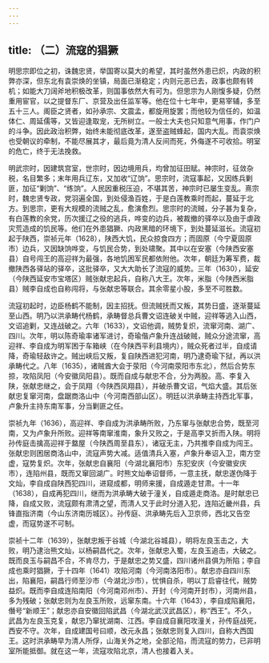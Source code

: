 ```yaml
---
---
---
```

title: （二）流寇的猖獗
---



明思宗即位之初，诛魏忠贤，举国寄以莫大的希望，其时虽然外患已炽，内政的积弊亦深，但东北有袁崇焕的坐镇，局面已渐稳定；内则元恶已去，政事也颇有转机；如能大刀阔斧地积极改革，则国事依然大有可为。但思宗为人刚愎多疑，仍然重用宦官，以之提督东厂、京营及出任监军等。他在位十七年中，更易宰辅，多至五十三人。阁臣之贤者，如孙承宗、文震孟，都旋用旋罢；而他较为信任的，如温体仁、周延儒等，又皆迎逢取宠，无所树立。一般士大夫也只知意气用事，作门户的斗争。因此政治积弊，始终未能彻底改革，遂至盗贼蜂起，国内大乱。而袁崇焕也受朝议的牵制，不能尽展其才，最后竟为清人反间而死，外侮遂不可收拾。明室的危亡，终于无法挽救。

明武宗时，因建筑宫室，世宗时，因边境用兵，均曾加征田赋。神宗时，征敛杂税，名目繁多；末年用兵辽东，又加收“辽饷”。思宗时，流寇事起，又因练兵剿匪，加征“剿饷”、“练饷”。人民因重税压迫，不堪其苦，神宗时已屡生变乱。熹宗时，魏忠贤专政，党羽遍全国，到处侵渔百姓，于是白莲教乘时而起，蔓延于北方。到思宗，更有大规模的流贼之乱，愈演愈烈。思宗时的流贼，分子甚为复杂，有白莲教的余党，历次援辽之役的逃兵，哗变的边兵，被裁撤的驿卒以及由于虐政灾荒造成的饥民等。他们在外患猖獗、内政黑暗的环境下，到处蔓延滋长。流寇初起于陕西，崇祯元年（1628），陕西大饥，民众掠食四方；而固原（今宁夏固原市）边兵，又因缺饷哗变，与饥民合势，到处啸聚。其中以在安塞（今陕西安塞县）自号闯王的高迎祥为最强，各地饥困军民都依附他。次年，朝廷为筹军费，裁撤陕西各驿站的驿卒，这批驿卒，又大大助长了流寇的威势。三年（1630），延安（今陕西延安市宝塔区）贼张献忠起兵，自称八大王。次年，米脂（今陕西米脂县）贼李自成也自称闯将，与张献忠等联合。其余零星小股，多至不可胜数。

流寇初起时，边臣杨鹤不能制，因主招抚。但流贼抚而又叛，其势日盛，逐渐蔓延至山西。明乃以洪承畴代杨鹤，承畴督总兵曹文诏连破关中贼，迎祥等逃入山西，文诏追剿，又连战破之。六年（1633），文诏他调，贼势复炽，流窜河南、湖广、四川。次年，明以陈奇瑜率诸军进讨，奇瑜偕卢象升连战破贼，贼众分途流窜，高迎祥、李自成为明军困于车箱峡（在今陕西平利县境内），贼众死者过半，自成请降，奇瑜轻敌许之。贼出峡后又叛，复自陕西进犯河南，明乃逮奇瑜下狱，再以洪承畴代之。八年（1635），诸贼酋大会于荥阳（今河南荥阳市东北），然后合势东掠，攻陷凤阳（今安徽凤阳县）。既而自成与献忠不合，分为两股。高、李复入陕，张献忠继之，会于凤翔（今陕西凤翔县），并破杀曹文诏，气焰大盛。其后张献忠复窜河南，盘踞商洛山中（今河南西部山区）。明廷以洪承畴主持西北军事，卢象升主持东南军事，分当剿匪之任。

崇祯九年（1636），高迎祥、李自成为洪承畴所败，乃东窜与张献忠合势，既至河南，又为卢象升所败。迎祥等南窜淮南，象升又败之，于是高李又折而入陕。明将孙传庭击擒高迎祥于盩屋（今陕西周至县东），诸寇无主，乃共推李自成为闯王。张献忠则困居商洛山中，流寇声势大减。适值清兵入塞，卢象升奉诏入卫，南方空虚，寇势复炽。次年，张献忠自襄阳（今湖北襄阳市）东犯安庆（今安徽安庆市），连陷州县，既而又窜回湖广。时熊文灿奉诏督师，一意主抚，献忠遂伪降于文灿，李自成自陕西犯四川，进窥成都，明师来援，自成遁走甘肃。十一年（1638），自成再犯四川，继而为洪承畴大破于潼关，自成遁走商洛。是时献忠已降，自成又败，流寇颇有肃清之望，而清人又于此时分道入犯，连陷近畿州县，兵锋直指济南（今山东济南历城区）。孙传庭、洪承畴先后入卫京师，西北又告空虚，而寇势遂不可制。

崇祯十二年（1639），张献忠叛于谷城（今湖北谷城县），明将左良玉击之，大败，明乃逮治熊文灿，以杨嗣昌代之。次年，张献忠入蜀，左良玉追击，大破之。既而良玉与嗣昌不合，不肯尽力，于是献忠之势又盛，四川诸州县俱为所陷；李自成也乘时猖獗，于十四年（1641）攻陷河南（今河南洛阳市）。献忠亦自四川东出，陷襄阳，嗣昌行师至沙市（今湖北沙市），忧惧自杀，明以丁启睿往代，贼势益炽。既而李自成连陷南阳（今河南邓州市）、开封（今河南开封市），河南州县，多为残破；张献忠则为左良玉所败，远窜东南。十六年（1643），李自成陷襄阳，僭号“新顺王”；献忠亦自安徽回陷武昌（今湖北武汉武昌区），称“西王”。不久，武昌为左良玉克复，献忠乃窜扰湖南、江西。李自成自襄阳攻潼关，孙传庭战死，西安不守。次年，自成建国号曰顺，改元永昌；张献忠则复入四川，自称大西国王。这时洪承畴早为清人所俘，山海关外之地，全部沦陷，而流寇的势力，已非明室所能抵御。就在这一年，流寇攻陷北京，清人也接着入关。